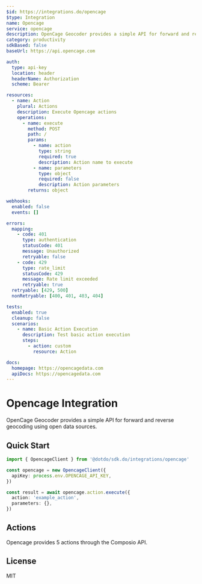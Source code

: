 ```yaml
---
$id: https://integrations.do/opencage
$type: Integration
name: Opencage
service: opencage
description: OpenCage Geocoder provides a simple API for forward and reverse geocoding using open data sources.
category: productivity
sdkBased: false
baseUrl: https://api.opencage.com

auth:
  type: api-key
  location: header
  headerName: Authorization
  scheme: Bearer

resources:
  - name: Action
    plural: Actions
    description: Execute Opencage actions
    operations:
      - name: execute
        method: POST
        path: /
        params:
          - name: action
            type: string
            required: true
            description: Action name to execute
          - name: parameters
            type: object
            required: false
            description: Action parameters
        returns: object

webhooks:
  enabled: false
  events: []

errors:
  mapping:
    - code: 401
      type: authentication
      statusCode: 401
      message: Unauthorized
      retryable: false
    - code: 429
      type: rate_limit
      statusCode: 429
      message: Rate limit exceeded
      retryable: true
  retryable: [429, 500]
  nonRetryable: [400, 401, 403, 404]

tests:
  enabled: true
  cleanup: false
  scenarios:
    - name: Basic Action Execution
      description: Test basic action execution
      steps:
        - action: custom
          resource: Action

docs:
  homepage: https://opencagedata.com
  apiDocs: https://opencagedata.com
---
```


# Opencage Integration

OpenCage Geocoder provides a simple API for forward and reverse geocoding using open data sources.

## Quick Start

```typescript
import { OpencageClient } from '@dotdo/sdk.do/integrations/opencage'

const opencage = new OpencageClient({
  apiKey: process.env.OPENCAGE_API_KEY,
})

const result = await opencage.action.execute({
  action: 'example_action',
  parameters: {},
})
```

## Actions

Opencage provides 5 actions through the Composio API.

## License

MIT
